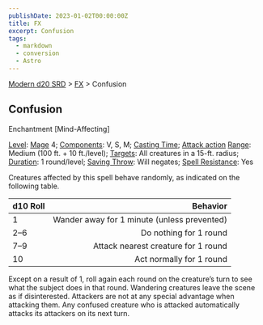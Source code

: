 ```yaml
---
publishDate: 2023-01-02T00:00:00Z
title: FX
excerpt: Confusion
tags:
  - markdown
  - conversion
  - Astro
---
```


[Modern d20 SRD](/#modernD20) > [FX](modern-d20-srd-fx-index) > Confusion

## Confusion

Enchantment [Mind-Affecting]

[Level](modern-d20-srd-fx-level): [Mage](modern-d20-srd-classes-advanced-mage) 4; [Components](modern-d20-srd-fx-components): V, S, M; [Casting Time](modern-d20-srd-fx-casting-time); [Attack action](modern-d20-srd-combat-attack-actions) [Range](modern-d20-srd-fx-range): Medium (100 ft. + 10 ft./level); [Targets](modern-d20-srd-fx-target): All creatures in a 15-ft. radius; [Duration](modern-d20-srd-fx-duration): 1 round/level; [Saving Throw](modern-d20-srd-basics-saving-throws): Will negates; [Spell Resistance](modern-d20-srd-special-abilities-spell-resistance): Yes

Creatures affected by this spell behave randomly, as indicated on the following
table.

| d10 Roll |                                    Behavior |
| :------- | ------------------------------------------: |
| 1        | Wander away for 1 minute (unless prevented) |
| 2–6       |                      Do nothing for 1 round |
| 7–9       |         Attack nearest creature for 1 round |
| 10       |                    Act normally for 1 round |

Except on a result of 1, roll again each round on the creature’s turn to see what the subject does in that round. Wandering creatures leave the scene as if disinterested. Attackers are not at any special advantage when attacking them. Any confused creature who is attacked automatically attacks its attackers on its next turn.
